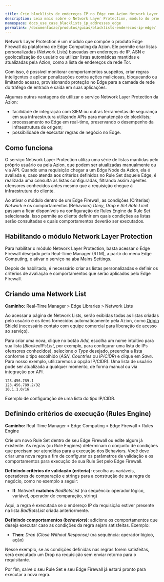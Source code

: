 ```yaml
---

title: Crie blocklists de endereços IP no Edge com Azion Network Layer Protection
description: Leia mais sobre o Network Layer Protection, módulo do produto Edge Firewall. Fique por dentro de como ele funciona e qual a sua atuação na melhoria de sua empresa.
namespace: docs_use_case_blacklists_ip_addresses_edge
permalink: /documentacao/produtos/guias/blacklists-enderecos-ip-edge/
---
```


Network Layer Protection é um módulo que compõe o produto Edge Firewall da plataforma de Edge Computing da Azion. Ele permite criar listas personalizadas (Network Lists) baseadas em endereços de IP, ASN e geolocalização do usuário ou utilizar listas automáticas mantidas e atualizadas pela Azion, como a lista de endereços da rede Tor.

Com isso, é possível monitorar comportamentos suspeitos, criar regras inteligentes e aplicar penalizações contra ações maliciosas, bloqueando ou limitando acesso, provisionando proteção no Edge para a camada de rede do tráfego de entrada e saída em suas aplicações.

Algumas outras vantagens de utilizar o serviço Network Layer Protection da Azion:

* facilidade de integração com SIEM ou outras ferramentas de segurança em sua infraestrutura utilizando APIs para manutenção de blocklists;
* processamento no Edge em real-time, preservando o desempenho da infraestrutura de origem;
* possibilidade de executar regras de negócio no Edge.

## Como funciona

O serviço Network Layer Protection utiliza uma série de listas mantidas pelo próprio usuário ou pela Azion, que podem ser atualizadas manualmente ou via API. Quando uma requisição chegar a um Edge Node da Azion, ela é avaliada e, caso atenda aos critérios definidos no Rule Set daquele Edge, é realizada uma consulta às listas configuradas, filtrando assim agentes ofensores conhecidos antes mesmo que a requisição chegue à infraestrutura do cliente.

Ao ativar o módulo dentro de um Edge Firewall, as condições (Criterias) _Network_ e os comportamentos (Behaviors) _Deny_, _Drop_ e _Set Rate Limit_ passam a ficar disponíveis na configuração de Rules Engine da Rule Set selecionada. Isso permite ao cliente definir em quais condições as listas serão consultadas e quais comportamentos deverão ser executados.

## Habilitando o módulo Network Layer Protection

Para habilitar o módulo Network Layer Protection, basta acessar o Edge Firewall desejado pelo Real-Time Manager (RTM), a partir do menu Edge Computing, e ativar o serviço na aba Mains Settings.

Depois de habilitado, é necessário criar as listas personalizadas e definir os critérios de avaliação e comportamentos que serão aplicados pelo Edge Firewall.

## Criando uma Network List

**Caminho:** Real-Time Manager > Edge Libraries > Network Lists

Ao acessar a página de Network Lists, serão exibidas todas as listas criadas pelo usuário e os itens fornecidos automaticamente pela Azion, como [Origin Shield](https://www.azion.com/pt-br/documentacao/produtos/edge-firewall/network-layer-protection/#origin-shield) (necessário contato com equipe comercial para liberação de acesso ao serviço).

Para criar uma nova, clique no botão _Add_, escolha um nome intuitivo para sua lista (_BlockedIPsList_, por exemplo, para configurar uma lista de IPs ofensores conhecidos), selecione o _Type_ desejado, preencha a lista conforme o tipo escolhido (_ASN_, _Countries_ ou _IP/CIDR_) e clique em _Save_. Para nosso exemplo, utilizaremos a opção IP/CIDR). Uma lista de usuário pode ser atualizada a qualquer momento, de forma manual ou via integração por API.

    123.456.789.1
    123.456.789.2/32
    10.1.1.0/16

Exemplo de configuração de uma lista do tipo IP/CIDR.

## Definindo critérios de execução (Rules Engine)

**Caminho:** Real-Time Manager > Edge Computing > Edge Firewall > Rules Engine

Crie um novo Rule Set dentro de seu Edge Firewall ou edite algum já existente. As regras (ou Rule Engines) determinam o conjunto de condições que precisam ser atendidas para a execução dos Behaviors. Você deve criar uma nova regra a fim de configurar os parâmetros de validação e os comportamentos para execução de sua Rule Set pelo Edge Firewall.

**Definindo critérios de validação (criteria):** escolha as variáveis, operadores de comparação e strings para a construção de sua regra de negócio, como no exemplo a seguir:

* **If**: _Network_ **matches** _BadBotsList_
  (na sequência: operador lógico, variável, operador de comparação, string)

Aqui, a regra é executada se o endereço IP da requisição estiver presente na lista _BadBotsList_ criada anteriormente.

**Definindo comportamentos (_behaviors_):** adicione os comportamentos que deseja executar caso as condições da regra sejam satisfeitas. Exemplo:

* **Then**: _Drop (Close Without Response)_
  (na sequência: operador lógico, ação)

Nesse exemplo, se as condições definidas nas regras forem satisfeitas, será executado um Drop na requisição sem enviar retorno para o requisitante.

Por fim, salve o seu Rule Set e seu Edge Firewall já estará pronto para executar a nova regra.


